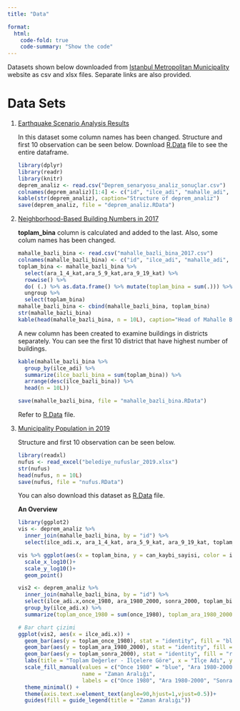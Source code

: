 ```yaml
---
title: "Data"

format:
  html:
    code-fold: true
    code-summary: "Show the code"
---
```


Datasets shown below downloaded from [Istanbul Metropolitan Municipality](data.ibb.gov.tr) website as csv and xlsx files. Separate links are also provided.

# Data Sets

1.  [Earthquake Scenario Analysis Results](https://data.ibb.gov.tr/tr/dataset/deprem-senaryosu-analiz-sonuclari/resource/9c3ac492-de4b-4245-b418-7ad3df67a193)

    In this dataset some column names has been changed. Structure and first 10 observation can be seen below. Download [R.Data](https://github.com/emu-hacettepe-analytics/emu430-fall2023-team-team_safe_istanbul/blob/master/deprem_analiz.RData) file to see the entire dataframe.

    ```r
    library(dplyr)
    library(readr)
    library(knitr)
    deprem_analiz <- read.csv("Deprem_senaryosu_analiz_sonuçlar.csv")
    colnames(deprem_analiz)[1:4] <- c("id", "ilce_adi", "mahalle_adi", "mahalle_kodu")
    kable(str(deprem_analiz), caption="Structure of deprem_analiz")
    save(deprem_analiz, file = "deprem_analiz.RData")
    ```

2.  [Neighborhood-Based Building Numbers in 2017](https://data.ibb.gov.tr/tr/dataset/mahalle-bazli-bina-analiz-verisi/resource/cef193d5-0bd2-4e8d-8a69-275c50288875)

    **toplam_bina** column is calculated and added to the last. Also, some colum names has been changed.

    ```r
    mahalle_bazli_bina <- read.csv("mahalle_bazli_bina_2017.csv")
    colnames(mahalle_bazli_bina) <- c("id", "ilce_adi", "mahalle_adi", "mahalle_kodu", "once_1980", "ara_1980_2000", "sonra_2000", "ara_1_4_kat", "ara_5_9_kat", "ara_9_19_kat")
    toplam_bina <- mahalle_bazli_bina %>% 
      select(ara_1_4_kat,ara_5_9_kat,ara_9_19_kat) %>%
      rowwise() %>%
      do( (.) %>% as.data.frame() %>% mutate(toplam_bina = sum(.))) %>%
      ungroup %>%
      select(toplam_bina)
    mahalle_bazli_bina <- cbind(mahalle_bazli_bina, toplam_bina)
    str(mahalle_bazli_bina)
    kable(head(mahalle_bazli_bina, n = 10L), caption="Head of Mahalle Bazlı Bina")
    ```

    A new column has been created to examine buildings in districts separately. You can see the first 10 district that have highest number of buildings.

    ```r
    kable(mahalle_bazli_bina %>% 
      group_by(ilce_adi) %>%
      summarize(ilce_bazli_bina = sum(toplam_bina)) %>%
      arrange(desc(ilce_bazli_bina)) %>%
      head(n = 10L))
    ```

    ```r
    save(mahalle_bazli_bina, file = "mahalle_bazli_bina.RData")
    ```

    Refer to [R.Data](https://github.com/emu-hacettepe-analytics/emu430-fall2023-team-team_safe_istanbul/blob/master/mahalle_bazli_bina.RData) file.

3.  [Municipality Population in 2019](https://data.ibb.gov.tr/tr/dataset/belediye-nufuslari-veri-seti/resource/c6c9b289-2824-41b3-ab3d-4fd655ed4e24)

    Structure and first 10 observation can be seen below.

    ```r

    library(readxl)
    nufus <- read_excel("belediye_nufuslar_2019.xlsx")
    str(nufus)
    head(nufus, n = 10L)
    save(nufus, file = "nufus.RData")
    ```

    You can also download this dataset as [R.Data](https://github.com/emu-hacettepe-analytics/emu430-fall2023-team-team_safe_istanbul/blob/master/nufus.RData) file.

    **An Overview**

    ```r
    library(ggplot2)
    vis <- deprem_analiz %>% 
      inner_join(mahalle_bazli_bina, by = "id") %>%
      select(ilce_adi.x, ara_1_4_kat, ara_5_9_kat, ara_9_19_kat, toplam_bina, can_kaybi_sayisi) 
       
    vis %>% ggplot(aes(x = toplam_bina, y = can_kaybi_sayisi, color = ilce_adi.x )) + geom_abline(slope = log10(10)/log10(100),intercept = 0) +
      scale_x_log10()+
      scale_y_log10()+
      geom_point()
      
    ```

    ```r

    vis2 <- deprem_analiz %>% 
      inner_join(mahalle_bazli_bina, by = "id") %>%
      select(ilce_adi.x,once_1980, ara_1980_2000, sonra_2000, toplam_bina, can_kaybi_sayisi) %>% 
      group_by(ilce_adi.x) %>%
      summarize(toplam_once_1980 = sum(once_1980), toplam_ara_1980_2000 = sum(ara_1980_2000), toplam_sonra_2000 = sum(sonra_2000))

    # Bar chart çizimi
    ggplot(vis2, aes(x = ilce_adi.x)) +
      geom_bar(aes(y = toplam_once_1980), stat = "identity", fill = "blue", position = "dodge") +
      geom_bar(aes(y = toplam_ara_1980_2000), stat = "identity", fill = "green", position = "dodge") +
      geom_bar(aes(y = toplam_sonra_2000), stat = "identity", fill = "red", position = "dodge") +
      labs(title = "Toplam Değerler - İlçelere Göre", x = "İlçe Adı", y = "Toplam Değer") +
      scale_fill_manual(values = c("Once 1980" = "blue", "Ara 1980-2000" = "green", "Sonra 2000" = "red"),
                        name = "Zaman Aralığı",
                        labels = c("Once 1980", "Ara 1980-2000", "Sonra 2000")) +
      theme_minimal() +
      theme(axis.text.x=element_text(angle=90,hjust=1,vjust=0.5))+
      guides(fill = guide_legend(title = "Zaman Aralığı"))
    ```

